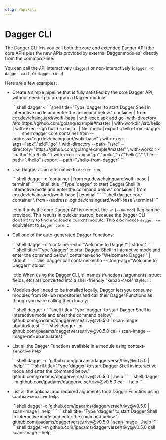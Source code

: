 ```yaml
---
slug: /api/cli
---
```


# Dagger CLI

The Dagger CLI lets you call both the core and extended Dagger API (the core APIs plus the new APIs provided by external Dagger modules) directly from the command-line.

You can call the API interactively (`dagger`) or non-interactively (`dagger -c`, `dagger call`, or `dagger core`).

Here are a few examples:

- Create a simple pipeline that is fully satisfied by the core Dagger API, without needing to program a Dagger module:

    <Tabs groupId="shell">
    <TabItem value="System shell">
    ```shell
    dagger <<EOF
    container |
      from cgr.dev/chainguard/wolfi-base |
      with-exec apk add go |
      with-directory /src https://github.com/golang/example#master |
      with-workdir /src/hello |
      with-exec -- go build -o hello . |
      file ./hello |
      export ./hello-from-dagger
    EOF
    ```
    </TabItem>
    <TabItem value="Dagger Shell">
    ```shell title="Type 'dagger' to start Dagger Shell in interactive mode and enter the command below."
    container |
      from cgr.dev/chainguard/wolfi-base |
      with-exec apk add go |
      with-directory /src https://github.com/golang/example#master |
      with-workdir /src/hello |
      with-exec -- go build -o hello . |
      file ./hello |
      export ./hello-from-dagger
    ```
    </TabItem>
    <TabItem value="Dagger CLI">
    ```shell
    dagger core container from --address="cgr.dev/chainguard/wolfi-base" \
      with-exec --args="apk","add","go" \
      with-directory --path="/src" --directory="https://github.com/golang/example#master" \
      with-workdir --path="/src/hello" \
      with-exec --args="go","build","-o","hello","." \
      file --path="./hello" \
      export --path="./hello-from-dagger"
    ```
    </TabItem>
    </Tabs>

- Use Dagger as an alternative to `docker run`.

    <Tabs>
    <TabItem value="System shell">
    ```shell
    dagger -c 'container | from cgr.dev/chainguard/wolfi-base | terminal'
    ```
    </TabItem>
    <TabItem value="Dagger Shell">
    ```shell title="Type 'dagger' to start Dagger Shell in interactive mode and enter the command below."
    container | from cgr.dev/chainguard/wolfi-base | terminal
    ```
    </TabItem>
    <TabItem value="Dagger CLI">
    ```shell
    dagger core container \
      from --address=cgr.dev/chainguard/wolfi-base \
      terminal
    ```
    </TabItem>
    </Tabs>

    :::tip
    If only the core Dagger API is needed, the `-n` (`--no-mod`) flag can be provided. This results in quicker startup, because the Dagger CLI doesn't try to find and load a current module. This also makes `dagger -n` equivalent to `dagger core`.
    :::

- Call one of the auto-generated Dagger Functions:

    <Tabs>
    <TabItem value="System shell">
    ```shell
    dagger -c 'container-echo "Welcome to Dagger!" | stdout'
    ```
    </TabItem>
    <TabItem value="Dagger Shell">
    ```shell title="Type 'dagger' to start Dagger Shell in interactive mode and enter the command below."
    container-echo "Welcome to Dagger!" | stdout
    ```
    </TabItem>
    <TabItem value="Dagger CLI">
    ```shell
    dagger call container-echo --string-arg="Welcome to Dagger!" stdout
    ```
    </TabItem>
    </Tabs>

    :::tip
    When using the Dagger CLI, all names (functions, arguments, struct fields, etc) are converted into a shell-friendly "kebab-case" style.
    :::

- Modules don't need to be installed locally. Dagger lets you consume modules from GitHub repositories and call their Dagger Functions as though you were calling them locally:

    <Tabs>
    <TabItem value="System shell">
    ```shell
    dagger <<EOF
    github.com/jpadams/daggerverse/trivy@v0.5.0 |
      scan-image ubuntu:latest
    EOF
    ```
    </TabItem>
    <TabItem value="Dagger Shell">
    ```shell title="Type 'dagger' to start Dagger Shell in interactive mode and enter the command below."
    github.com/jpadams/daggerverse/trivy@v0.5.0 | scan-image ubuntu:latest
    ```
    </TabItem>
    <TabItem value="Dagger CLI">
    ```shell
    dagger -m github.com/jpadams/daggerverse/trivy@v0.5.0 call \
      scan-image --image-ref=ubuntu:latest
    ```
    </TabItem>
    </Tabs>

- List all the Dagger Functions available in a module using context-sensitive help:

    <Tabs>
    <TabItem value="System shell">
    ```shell
    dagger -c 'github.com/jpadams/daggerverse/trivy@v0.5.0 | .help'
    ```
    </TabItem>
    <TabItem value="Dagger Shell">
    ```shell title="Type 'dagger' to start Dagger Shell in interactive mode and enter the command below."
    github.com/jpadams/daggerverse/trivy@v0.5.0 | .help
    ```
    </TabItem>
    <TabItem value="Dagger CLI">
    ```shell
    dagger -m github.com/jpadams/daggerverse/trivy@v0.5.0 call --help
    ```
    </TabItem>
    </Tabs>

- List all the optional and required arguments for a Dagger Function using context-sensitive help:

    <Tabs>
    <TabItem value="System shell">
    ```shell
    dagger -c 'github.com/jpadams/daggerverse/trivy@v0.5.0 | scan-image | .help'
    ```
    </TabItem>
    <TabItem value="Dagger Shell">
    ```shell title="Type 'dagger' to start Dagger Shell in interactive mode and enter the command below."
    github.com/jpadams/daggerverse/trivy@v0.5.0 | scan-image | .help
    ```
    </TabItem>
    <TabItem value="Dagger CLI">
    ```shell
    dagger -m github.com/jpadams/daggerverse/trivy@v0.5.0 call scan-image --help
    ```
    </TabItem>
    </Tabs>
